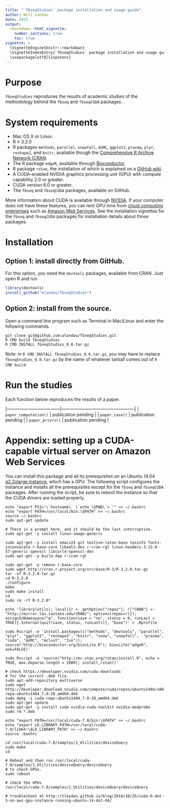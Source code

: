 ```yaml
---
title: "`fbseqStudies` package installation and usage guide"
author: Will Landau
date: 2015
output: 
  rmarkdown::html_vignette:
    number_sections: true
    toc: true
vignette: >
  \VignetteEngine{knitr::rmarkdown}
  \VignetteIndexEntry{`fbseqStudies` package installation and usage guide}
  \usepackage[utf8]{inputenc}
---
```


# Purpose

`fbseqStudies` reproduces the results of academic studies of the methodology behind the `fbseq` and `fbseqCUDA` packages.

# System requirements

- Mac OS X or Linux. 
- R $\ge$ 3.2.0
- R packages `methods`, `parallel`, `snowfall`, `doMC`, `ggplot2`, `pracma`, `plyr`, `reshape2`, and `knitr`, available though the [Comprehensive R Archive Network (CRAN](https://cran.r-project.org/).
- The R package `edgeR`, available through [Bioconductor](http://bioconductor.org/). 
- R package `rstan`, the installation of which is explained on a [GitHub wiki](https://github.com/stan-dev/rstan/wiki/RStan-Getting-Started).
- A CUDA-enabled NVIDIA graphics processing unit (GPU) with compute capability 2.0 or greater.
- CUDA version 6.0 or greater.
- The `fbseq` and `fbseqCUDA` packages, available on GitHub.

More information about CUDA is available through [NVIDIA](http://www.nvidia.com/object/cuda_home_new.html). If your computer does not have these features, you can rent GPU time from [cloud computing enterprises](http://www.nvidia.com/object/gpu-cloud-computing-services.html) such as [Amazon Web Services](http://aws.amazon.com/ec2/instance-types/). See the installation vignettes for the `fbseq` and `fbseqCUDA` packages for installation details about those packages.

# Installation

## Option 1: install directly from GitHub.

For this option, you need the `devtools` packages, available from CRAN. Just open R and run 

```r
library(devtools)
install_github("wlandau/fbseqStudies")
```

## Option 2: install from the source.

Open a command line program such as Terminal in Mac/Linux and enter the following commands.

```
git clone git@github.com:wlandau/fbseqStudies.git
R CMD build fbseqStudies
R CMD INSTALL fbseqStudies_0.0.tar.gz
```


Note: in `R CMD INSTALL fbseqStudies_0.0.tar.gz`, you may have to replace `fbseqStudies_0.0.tar.gz` by the name of whatever tarball comes out of `R CMD build`.

# Run the studies

Each function below reproduces the results of a paper.

|------------------------------------|--------------------------------------------------| 
| `paper_computation()`   | publication pending | 
| `paper_case()`  | publication pending |
| `paper_priors()`  | publication pending |




# Appendix: setting up a CUDA-capable virtual server on Amazon Web Services

You can install this package and all its prerequisites on an Ubuntu 14.04 [g2.2xlarge instance](http://aws.amazon.com/ec2/instance-types/), which has a GPU. The following script configures the instance and installs all the prerequisites except for the `fbseq` and `fbseqCUDA` packages. After running the script, be sure to reboot the instance so that the CUDA drivers are loaded properly. 

```
echo "export PS1='\`hostname\` \`echo \$PWD\`> '" >> ~/.bashrc
echo "export PATH=/usr/local/bin:\$PATH" >> ~/.bashrc
source ~/.bashrc
sudo apt-get update

# There is a prompt here, and it should be the last interruption.
sudo apt-get -y install linux-image-generic

sudo apt-get -y install emacs24 git texlive-latex-base texinfo fonts-inconsolata r-base-core libxml2-dev r-cran-rgl linux-headers-3.13.0-57-generic openssl libcurl4-openssl-dev
sudo apt-get -y build-dep r-cran-rgl

sudo apt-get -y remove r-base-core
sudo wget http://cran.r-project.org/src/base/R-3/R-3.2.0.tar.gz
tar -xf R-3.2.0.tar.gz
cd R-3.2.0
./configure
make
sudo make install
cd
sudo rm -rf R-3.2.0*

echo 'library(utils); local({r <- getOption("repos"); r["CRAN"] <- "http://mirror.las.iastate.edu/CRAN/"; options(repos=r)}); assignInNamespace("q", function(save = "no", status = 0, runLast = TRUE){.Internal(quit(save, status, runLast))}, "base")' > .Rprofile

sudo Rscript -e 'install.packages(c("methods", "devtools", "parallel", "plyr", "ggplot2", "reshape2", "knitr", "snow", "snowfall",  "pracma", "coda", "doMC", "mclust", "Iso")); source("http://bioconductor.org/biocLite.R"); biocLite("edgeR", ask=FALSE)'

sudo Rscript -e 'source("http://mc-stan.org/rstan/install.R", echo = TRUE, max.deparse.length = 2000); install_rstan()'

# check https://developer.nvidia.com/cuda-downloads
# for the correct .deb file.
sudo apt-add-repository multiverse
sudo wget http://developer.download.nvidia.com/compute/cuda/repos/ubuntu1404/x86_64/cuda-repo-ubuntu1404_7.0-28_amd64.deb
sudo dpkg -i cuda-repo-ubuntu1404_7.0-28_amd64.deb
sudo apt-get update
sudo apt-get -y install cuda nvidia-cuda-toolkit nvidia-modprobe
sudo rm *.deb

echo "export PATH=/usr/local/cuda-7.0/bin:\$PATH" >> ~/.bashrc
echo "export LD_LIBRARY_PATH=/usr/local/cuda-7.0/lib64:\$LD_LIBRARY_PATH" >> ~/.bashrc
source .bashrc

cd /usr/local/cuda-7.0/samples/1_Utilities/deviceQuery
sudo make
cd

# Reboot and then run /usr/local/cuda-7.0/samples/1_Utilities/deviceQuery/deviceQuery
# to check GPUs.
sudo reboot

# check the GPUs
/usr/local/cuda-7.0/samples/1_Utilities/deviceQuery/deviceQuery

# troubleshoot at http://tleyden.github.io/blog/2014/10/25/cuda-6-dot-5-on-aws-gpu-instance-running-ubuntu-14-dot-04/

```
